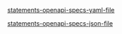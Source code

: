 
[statements-openapi-specs-yaml-file](/openapi/statements.yaml)

[statements-openapi-specs-json-file](/openapi/statements.json)

<SwaggerUI url="../../openapi/statements.json" />
